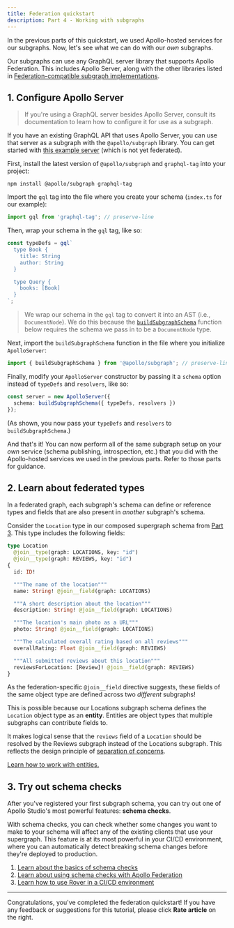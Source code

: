 ```yaml
---
title: Federation quickstart
description: Part 4 - Working with subgraphs
---
```


In the previous parts of this quickstart, we used Apollo-hosted services for our subgraphs. Now, let's see what we can do with our _own_ subgraphs.

Our subgraphs can use any GraphQL server library that supports Apollo Federation. This includes Apollo Server, along with the other libraries listed in [Federation-compatible subgraph implementations](../building-supergraphs/supported-subgraphs/).

## 1. Configure Apollo Server

> If you're using a GraphQL server besides Apollo Server, consult its documentation to learn how to configure it for use as a subgraph.

If you have an existing GraphQL API that uses Apollo Server, you can use that server as a subgraph with the `@apollo/subgraph` library. You can get started with [this example server](https://github.com/apollographql/docs-examples/blob/main/apollo-server/v4/getting-started) (which is not yet federated).

First, install the latest version of `@apollo/subgraph` and `graphql-tag` into your project:

```shell
npm install @apollo/subgraph graphql-tag
```

Import the `gql` tag into the file where you create your schema (`index.ts` for our example):

<MultiCodeBlock>

```ts title="index.ts"
import gql from 'graphql-tag'; // preserve-line
```

</MultiCodeBlock>

Then, wrap your schema in the `gql` tag, like so:

<MultiCodeBlock>

```ts
const typeDefs = gql`
  type Book {
    title: String
    author: String
  }

  type Query {
    books: [Book]
  }
`;
```

</MultiCodeBlock>

> We wrap our schema in the `gql` tag to convert it into an AST (i.e., `DocumentNode`). We do this because the [`buildSubgraphSchema`](../api/apollo-subgraph/#buildsubgraphschema) function below requires the schema we pass in to be a `DocumentNode` type.

Next, import the `buildSubgraphSchema` function in the file where you initialize `ApolloServer`:

<MultiCodeBlock>

```ts title="index.ts"
import { buildSubgraphSchema } from '@apollo/subgraph'; // preserve-line
```

</MultiCodeBlock>

Finally, modify your `ApolloServer` constructor by passing it a `schema` option instead of `typeDefs` and `resolvers`, like so:

<MultiCodeBlock>

```ts title="index.ts"
const server = new ApolloServer({
  schema: buildSubgraphSchema({ typeDefs, resolvers })
});
```

</MultiCodeBlock>

(As shown, you now pass your `typeDefs` and `resolvers` to `buildSubgraphSchema`.)

And that's it! You can now perform all of the same subgraph setup on your _own_ service (schema publishing, introspection, etc.) that you did with the Apollo-hosted services we used in the previous parts. Refer to those parts for guidance.

## 2. Learn about federated types

In a federated graph, each subgraph's schema can define or reference types and fields that are also present in _another_ subgraph's schema.

Consider the `Location` type in our composed supergraph schema from [Part 3](./local-composition/#2-perform-composition). This type includes the following fields:

```graphql
type Location
  @join__type(graph: LOCATIONS, key: "id")
  @join__type(graph: REVIEWS, key: "id")
{
  id: ID!

  """The name of the location"""
  name: String! @join__field(graph: LOCATIONS)

  """A short description about the location"""
  description: String! @join__field(graph: LOCATIONS)

  """The location's main photo as a URL"""
  photo: String! @join__field(graph: LOCATIONS)

  """The calculated overall rating based on all reviews"""
  overallRating: Float @join__field(graph: REVIEWS)

  """All submitted reviews about this location"""
  reviewsForLocation: [Review]! @join__field(graph: REVIEWS)
}
```

As the federation-specific `@join__field` directive suggests, these fields of the same object type are defined across two _different_ subgraphs!

This is possible because our Locations subgraph schema defines the `Location` object type as an **entity**. Entities are object types that multiple subgraphs can contribute fields to.

It makes logical sense that the `reviews` field of a `Location` should be resolved by the Reviews subgraph instead of the Locations subgraph. This reflects the design principle of [separation of concerns](../#separation-of-concerns).

[Learn how to work with entities.](../entities/)

## 3. Try out schema checks

After you've registered your first subgraph schema, you can try out one of Apollo Studio's most powerful features: **schema checks**.

With schema checks, you can check whether some changes you want to make to your schema will affect any of the existing clients that use your supergraph. This feature is at its most powerful in your CI/CD environment, where you can automatically detect breaking schema changes before they're deployed to production.

1. [Learn about the basics of schema checks](/studio/schema-checks/)
2. [Learn about using schema checks with Apollo Federation](../managed-federation/federated-schema-checks/)
3. [Learn how to use Rover in a CI/CD environment](/rover/ci-cd/)

---

Congratulations, you've completed the federation quickstart! If you have any feedback or suggestions for this tutorial, please click **Rate article** on the right.
